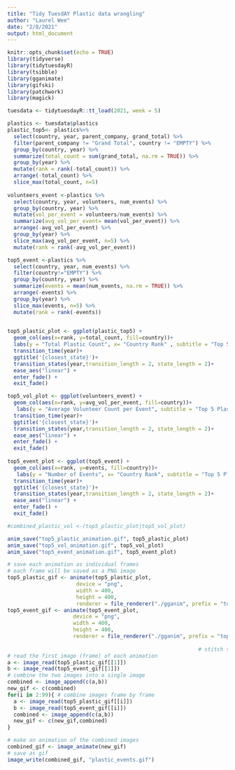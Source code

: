 ```yaml
---
title: "Tidy TuesdAY Plastic data wrangling"
author: "Laurel Wee"
date: "2/8/2021"
output: html_document
---
```


```r
knitr::opts_chunk$set(echo = TRUE)
library(tidyverse)
library(tidytuesdayR)
library(tsibble)
library(gganimate)
library(gifski)
library(patchwork)
library(magick)
```
```r
tuesdata <- tidytuesdayR::tt_load(2021, week = 5)
```


```r
plastics <- tuesdata$plastics 
plastic_top5<- plastics%>% 
  select(country, year, parent_company, grand_total) %>% 
  filter(parent_company != "Grand Total", country != "EMPTY") %>% 
  group_by(country, year) %>% 
  summarize(total_count = sum(grand_total, na.rm = TRUE)) %>% 
  group_by(year) %>% 
  mutate(rank = rank(-total_count)) %>% 
  arrange(-total_count) %>% 
  slice_max(total_count, n=5)
  
volunteers_event <-plastics %>% 
  select(country, year, volunteers, num_events) %>% 
  group_by(country, year) %>% 
  mutate(vol_per_event = volunteers/num_events) %>%
  summarize(avg_vol_per_event= mean(vol_per_event)) %>% 
  arrange(-avg_vol_per_event) %>%
  group_by(year) %>% 
  slice_max(avg_vol_per_event, n=5) %>% 
  mutate(rank = rank(-avg_vol_per_event))

top5_event <-plastics %>% 
  select(country, year, num_events) %>% 
  filter(country!="EMPTY") %>% 
  group_by(country, year) %>% 
  summarize(events = mean(num_events, na.rm = TRUE)) %>% 
  arrange(-events) %>%
  group_by(year) %>% 
  slice_max(events, n=5) %>% 
  mutate(rank = rank(-events))
  
```
```r
  
top5_plastic_plot <- ggplot(plastic_top5) +
  geom_col(aes(x=rank, y=total_count, fill=country))+
  labs(y = "Total Plastic Count", x= "Country Rank" , subtitle = "Top 5 Plastic Contributors from 2019-2020")+
  transition_time(year)+
  ggtitle('{closest_state}')+
  transition_states(year,transition_length = 2, state_length = 2)+
  ease_aes("linear") +
  enter_fade() +
  exit_fade()

top5_vol_plot <- ggplot(volunteers_event) +
  geom_col(aes(x=rank, y=avg_vol_per_event, fill=country))+
   labs(y = "Average Volunteer Count per Event", subtitle = "Top 5 Plastic Contributors from 2019-2020")+
  transition_time(year)+
  ggtitle('{closest_state}')+
  transition_states(year,transition_length = 2, state_length = 2)+
  ease_aes("linear") +
  enter_fade() +
  exit_fade()
  
top5_event_plot <- ggplot(top5_event) +
  geom_col(aes(x=rank, y=events, fill=country))+
   labs(y = "Number of Events", x= "Country Rank", subtitle = "Top 5 Plastic Clean-up Events from 2019-2020")+
  transition_time(year)+
  ggtitle('{closest_state}')+
  transition_states(year,transition_length = 2, state_length = 2)+
  ease_aes("linear") +
  enter_fade() +
  exit_fade()

#combined_plastic_vol <-(top5_plastic_plot|top5_vol_plot)

anim_save("top5_plastic_animation.gif", top5_plastic_plot)
anim_save("top5_vol_animation.gif", top5_vol_plot)
anim_save("top5_event_animation.gif", top5_event_plot)
```

```r
# save each animation as individual frames
# each frame will be saved as a PNG image
top5_plastic_gif <- animate(top5_plastic_plot, 
                      device = "png",
                      width = 400, 
                      height = 400, 
                      renderer = file_renderer("./gganim", prefix = "top5_plastic", overwrite = TRUE))
top5_event_gif <- animate(top5_event_plot, 
                     device = "png",
                     width = 400, 
                     height = 400,
                     renderer = file_renderer("./gganim", prefix = "top5_event", overwrite = TRUE))
                           
                                                             # stitch two animations together
# read the first image (frame) of each animation
a <- image_read(top5_plastic_gif[[1]])
b <- image_read(top5_event_gif[[1]])
# combine the two images into a single image
combined <- image_append(c(a,b))
new_gif <- c(combined)
for(i in 2:99){ # combine images frame by frame
  a <- image_read(top5_plastic_gif[[i]])
  b <- image_read(top5_event_gif[[i]])
  combined <- image_append(c(a,b))
  new_gif <- c(new_gif,combined)
}

# make an animation of the combined images
combined_gif <- image_animate(new_gif)
# save as gif
image_write(combined_gif, "plastic_events.gif")
```


